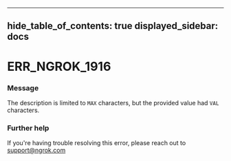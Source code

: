 

---
hide_table_of_contents: true
displayed_sidebar: docs
---


# ERR_NGROK_1916

### Message
The description is limited to `MAX` characters, but the provided value had `VAL` characters.

<ErrorDetails />



### Further help
If you're having trouble resolving this error, please reach out to [support@ngrok.com](mailto:support@ngrok.com?subject=Help%20with%20ERR_NGROK_1916)

